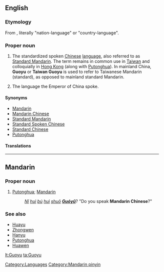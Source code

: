==English==

===Etymology===
From {{etyl|zh}} {{zh-tsp|國語|国语|Guóyǔ}} , literally "nation-language" or "country-language".

===Proper noun===
{{en-proper-noun}}
{{wikipedia}}

# The standardized spoken [[Chinese]] [[language]], also referred to as [[Standard Mandarin]].  The term remains in common use in [[Taiwan]] and colloquially in [[Hong Kong]] (along with [[Putonghua]]). In mainland China, '''Guoyu''' or '''Taiwan Guoyu''' is used to refer to Taiwanese Mandarin (standard), as opposed to mainland standard Mandarin.
# {{historical}} The language the Emperor of China spoke.

====Synonyms====
* [[Mandarin]]
* [[Mandarin Chinese]]
* [[Standard Mandarin]]
* [[Standard Spoken Chinese]]
* [[Standard Chinese]]
* [[Putonghua]]

====Translations====
{{trans-see|Mandarin}}

[[Category:Languages]]

----

==Mandarin==

===Proper noun===
{{cmn-proper noun|p|pin=Guóyǔ|pint=guo2yu3|tra=國語|sim=国语}}

# [[Putonghua]]; [[Mandarin]]
#: ''[[Nǐ]] [[huì]] [[bú]] [[huì]] [[shuō]] '''[[Guóyǔ]]'''''?  "Do you speak '''Mandarin Chinese'''?"

===See also===
* [[Huayu]]
* [[Zhongwen]]
* [[Hanyu]]
* [[Putonghua]]
* [[Huawen]]

[[Category:Mandarin pinyin]]

[[lt:Guoyu]]
[[ta:Guoyu]]